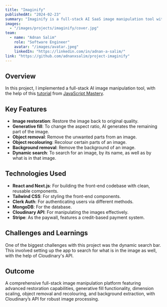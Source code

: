 ```yaml
---
title: "Imaginify"
publishedAt: "2024-02-23"
summary: "Imaginify is a full-stack AI SaaS image manipulation tool with several incredible features and a credit-based payment system."
images:
  - "/images/projects/imaginify/cover.jpg"
team:
  - name: "Adnan Salim"
    role: "Software Engineer"
    avatar: "/images/avatar.jpeg"
    linkedIn: "https://linkedin.com/in/adnan-a-salim/"
link: "https://github.com/adnanxsalim/project-imaginify"
---
```


## Overview

In this project, I implemented a full-stack AI image manipulation tool, with the help of this [tutorial](https://youtu.be/Ahwoks_dawU) from [JavaScript Mastery](https://www.youtube.com/@javascriptmastery).

## Key Features

- **Image restoration**: Restore the image back to original quality.
- **Generative fill**: To change the aspect ratio, AI generates the remaining part of the image.
- **Object removal**: Remove the unwanted parts from an image.
- **Object recolouring**: Recolour certain parts of an image.
- **Background removal**: Remove the background of an image.
- **Dynamic search**: To search for an image, by its name, as well as by what is in that image.

## Technologies Used

- **React and Next.js**: For building the front-end codebase with clean, reusable components.
- **Tailwind CSS**: For styling the front-end components.
- **Clerk Auth**: For authenticating users via different methods.
- **MongoDB**: For the database.
- **Cloudinary API**: For manipulating the images effectively.
- **Stripe**: As the paywall, features a credit-based payment system.

## Challenges and Learnings

One of the biggest challenges with this project was the dynamic search bar. This involved setting up the app to search for what is in the image as well, with the help of Cloudinary's API.

## Outcome

A comprehensive full-stack image manipulation platform featuring advanced restoration capabilities, generative fill functionality, dimension scaling, object removal and recolouring, and background extraction, with Cloudinary’s API for robust image processing.